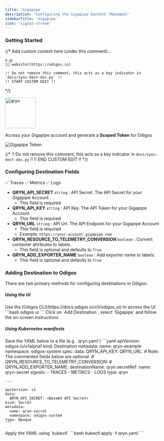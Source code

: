 ```yaml
---
title: 'Gigapipe'
description: 'Configuring the Gigapipe backend (Managed)'
sidebarTitle: 'Gigapipe'
icon: 'signal-stream'
---
```


### Getting Started

{/*
    Add custom content here (under this comment)...

    e.g:
    [🔗 website](https://odigos.io)

    !! Do not remove this comment, this acts as a key indicator in `docs/sync-dest-doc.py` !!
    !! START CUSTOM EDIT !!
*/}

<img src='https://d15jtxgb40qetw.cloudfront.net/gigapipe.svg' alt='qryn' width="100" height="100" className="not-prose" />

Access your Gigapipe account and generate a **Scoped Token** for Odigos

<Frame>
  <img src="https://i.imgur.com/zzmufhk.png" alt="Gigapipe Token" />
</Frame>

{/*
    !! Do not remove this comment, this acts as a key indicator in `docs/sync-dest-doc.py` !!
    !! END CUSTOM EDIT !!
*/}

### Configuring Destination Fields

<Accordion title="Supported Signals:">
  ✅ Traces
  ✅ Metrics
  ✅ Logs
</Accordion>

- **QRYN_API_SECRET** `string` : API Secret. The API Secret for your Gigapipe Account
  - This field is required
- **QRYN_API_KEY** `string` : API Key. The API Token for your Gigapipe Account
  - This field is required
- **QRYN_URL** `string` : API Url. The API Endpoint for your Gigapipe Account
  - This field is required
  - Example: `https://your-account.gigapipe.com`
- **QRYN_RESOURCE_TO_TELEMETRY_CONVERSION** `boolean` : Convert container attributes to labels.
  - This field is optional and defaults to `True`
- **QRYN_ADD_EXPORTER_NAME** `boolean` : Add exporter name to labels.
  - This field is optional and defaults to `True`

### Adding Destination to Odigos

There are two primary methods for configuring destinations in Odigos:

##### **Using the UI**

<Steps>
  <Step>
    Use the [Odigos CLI](https://docs.odigos.io/cli/odigos_ui) to access the UI
    ```bash
    odigos ui
    ```
  </Step>
  <Step>
    Click on `Add Destination`, select `Gigapipe` and follow the on-screen instructions
  </Step>
</Steps>

##### **Using Kubernetes manifests**

<Steps>
  <Step>
    Save the YAML below to a file (e.g. `qryn.yaml`)
    ```yaml
    apiVersion: odigos.io/v1alpha1
    kind: Destination
    metadata:
      name: qryn-example
      namespace: odigos-system
    spec:
      data:
        QRYN_API_KEY: <API Key>
        QRYN_URL: <API Url>
        # Note: The commented fields below are optional.
        # QRYN_RESOURCE_TO_TELEMETRY_CONVERSION: <Convert container attributes to labels (default: True)>
        # QRYN_ADD_EXPORTER_NAME: <Add exporter name to labels (default: True)>
      destinationName: qryn
      secretRef:
        name: qryn-secret
      signals:
      - TRACES
      - METRICS
      - LOGS
      type: qryn

    ---

    apiVersion: v1
    data:
      QRYN_API_SECRET: <Base64 API Secret>
    kind: Secret
    metadata:
      name: qryn-secret
      namespace: odigos-system
    type: Opaque
    ```
  </Step>
  <Step>
    Apply the YAML using `kubectl`
    ```bash
    kubectl apply -f qryn.yaml
    ```
  </Step>
</Steps>